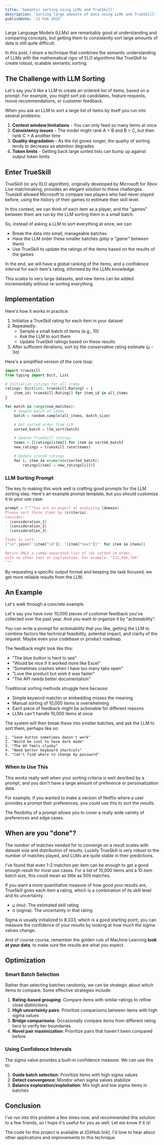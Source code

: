 ```yaml
---
title: 'Semantic sorting using LLMs and TrueSkill'
description: 'Sorting large amounts of data using LLMs and TrueSkill'
publishDate: '11 Feb 2025'
---
```



<div className='border-grey-700 mb-4 border-b py-2'>
	<p>
		Large Language Models (LLMs) are remarkably good at understanding and comparing concepts, but
		getting them to consistently sort large amounts of data is still quite difficult.
	</p>
	<p>
		In this post, I share a technique that combines the semantic understanding of LLMs with the
		mathematical rigor of ELO algorithms like TrueSkill to create robust, scalable semantic sorting.
	</p>
</div>

## The Challenge with LLM Sorting

Let's say you'd like a LLM to create an ordered list of items, based on a prompt. For example, you might sort job candidates, feature requests, movie recommendations, or customer feedback.

When you ask an LLM to sort a large list of items by itself you run into several problems:

1. **Context window limitations** - You can only feed so many items at once
2. **Consistency issues** - The model might rank A > B and B > C, but then rank C > A another time
3. **Quality degradation** - As the list grows longer, the quality of sorting tends to decrease as attention degrades
4. **Token limits** - Getting back large sorted lists can bump up against output token limits

## Enter TrueSkill

TrueSkill (or any ELO algorithm), originally developed by Microsoft for Xbox Live matchmaking, provides an elegant solution to these challenges.
Trueskill allowed Microsoft to compare two players who had never played before, using the history of their games to estimate their skill level.

In this context, we can think of each item as a player, and the "games" between them are run by the LLM sorting them in a small batch.

So, instead of asking a LLM to sort everything at once, we can:

- Break the data into small, manageable batches
- Have the LLM order these smaller batches _(play a "game" between them)_
- Use TrueSkill to update the ratings of the items based on the results of the games

In the end, we will have a global ranking of the items, and a confidence interval for each item's rating, informed by the LLMs knowledge.

This scales to very large datasets, and new items can be added incrementally without re-sorting everything.

## Implementation

Here's how it works in practice:

1. Initialize a TrueSkill rating for each item in your dataset
2. Repeatedly:
   - Sample a small batch of items (e.g., 10)
   - Ask the LLM to sort them
   - Update TrueSkill ratings based on these results
3. After sufficient iterations, sort by the conservative rating estimate (μ - 3σ)

Here's a simplified version of the core loop:

```python
import trueskill
from typing import Dict, List

# Initialize ratings for all items
ratings: Dict[int, trueskill.Rating] = {
    item_id: trueskill.Rating() for item_id in all_items
}

for match in range(num_matches):
    # Sample batch of items
    batch = random.sample(all_items, batch_size)

    # Get sorted order from LLM
    sorted_batch = llm_sort(batch)

    # Update TrueSkill ratings
    teams = [[ratings[item]] for item in sorted_batch]
    new_ratings = trueskill.rate(teams)

    # Update stored ratings
    for i, item in enumerate(sorted_batch):
        ratings[item] = new_ratings[i][0]
```

### LLM Sorting Prompt

The key to making this work well is crafting good prompts for the LLM sorting step. Here's an example prompt template, but you should customize it to your use case.

```python
prompt = f"""You are an expert at analyzing {domain}.
Please sort these items by {criteria}.
Consider:
- {consideration_1}
- {consideration_2}
- {consideration_3}

Items to sort:
{"\n".join(f'{item["id"]}. "{item["text"]}"' for item in items)}

Return ONLY a comma-separated list of ids sorted in order,
with no other text or explanation. For example: "123,456,789"
"""
```

By requesting a specific output format and keeping the task focused, we get more reliable results from the LLM.

## An Example

Let's walk through a concrete example.

Let's say you have over 10,000 pieces of customer feedback you've collected over the past year. And you want to organize it by "actionability".

You can write a prompt for actionability that you like, getting the LLM to combine factors like technical feasibility, potential impact, and clarity of the request. Maybe even your codebase or product roadmap.

The feedback might look like this:

- "The blue button is hard to see"
- "Would be nice if it worked more like Excel"
- "Sometimes crashes when I have too many tabs open"
- "Love the product but wish it was faster"
- "The API needs better documentation"

Traditional sorting methods struggle here because:

- Simple keyword matchin or embedding misses the meaning
- Manual sorting of 10,000 items is overwhelming
- Each piece of feedback might be actionable for different reasons
- LLMs can't handle 10,000 items at once

The system will then break these into smaller batches, and ask the LLM to sort them, perhaps like so:

```
1. "Save button sometimes doesn't work"
2. "Would be cool to have dark mode"
3. "The UX feels clunky"
4. "Need better keyboard shortcuts"
5. "Can't find where to change my password"
```

### When to Use This

This works really well when your sorting criteria is well desribed by a prompt, and you don't have a large amount of preference or personalization data.

For example, if you wanted to make a version of Netflix where a user provides a prompt their preferences, you could use this to sort the results.

The flexibiltiy of a prompt allows you to cover a really wide variety of preferences and edge cases.

## When are you "done"?

The number of matches needed for to converge on a result scales with dataset size and distribution of results. Luckily TrueSkill is very robust to the number of matches played, and LLMs are quite stable in their predictions.

I've found that even 1-2 matches per item can be enough to get a good enough result for most use cases. For a list of 10,000 items and a 10 item batch size, this could mean as little as 500 matches.

If you want a more quantitative measure of how good your results are, TrueSkill gives each item a rating, which is a combination of its skill level and its uncertainty.

- μ (mu): The estimated skill rating
- σ (sigma): The uncertainty in that rating

Sigma is usually initialized to 8.333, which is a good starting point, you can measure the confidence of your results by looking at how much the sigma values change.

And of course course, remember the golden rule of Machine Learning **look at your data**, to make sure the results are what you expect.

## Optimization

### Smart Batch Selection

Rather than selecting batches randomly, we can be strategic about which items to compare. Some effective strategies include:

1. **Rating-based grouping**: Compare items with similar ratings to refine close distinctions
2. **High uncertainty pairs**: Prioritize comparisons between items with high sigma values
3. **Bridge comparisons**: Occasionally compare items from different rating tiers to verify tier boundaries
4. **Novel pair maximization**: Prioritize pairs that haven't been compared before

### Using Confidence Intervals

The sigma value provides a built-in confidence measure. We can use this to:

1. **Guide batch selection**: Prioritize items with high sigma values
2. **Detect convergence**: Monitor when sigma values stabilize
3. **Balance exploration/exploitation**: Mix high and low sigma items in batches

## Conclusion

I've run into this problem a few times now, and recommended this solution to a few friends, so I hope it's useful for you as well. Let me know if it is!

The code for this project is available at [GitHub link]. I'd love to hear about other applications and improvements to this technique.
